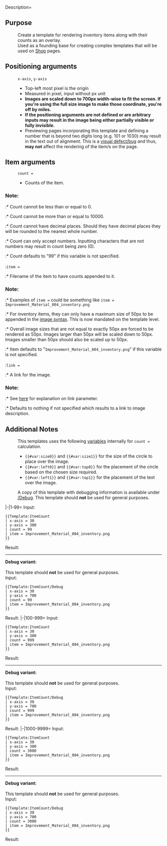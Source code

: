 <tabber>
Description=
==Purpose==
: Create a template for rendering inventory items along with their counts as an overlay.
: Used as a founding base for creating complex templates that will be used on [[Shop]] pages.
==Positioning arguments==
:<code><nowiki>x-axis</nowiki></code>, <code><nowiki>y-axis</nowiki></code>
:*Top-left most pixel is the origin
:*Measured in pixel, input without px unit
:*'''Images are scaled down to 700px width-wise to fit the screen. If you're using the full size image to make those coordinate, you're off by miles.'''
:*'''If the positioning arguments are not defined or are arbitrary inputs may result in the image being either partially visible or fully invisible.'''
:* Previewing pages incorporating this template and defining a number that is beyond two digits long (e.g. 101 or 1030) may result in the text out of alignment. This is a [[wikipedia:Software bug#Severity|visual defect/bug]] and thus, '''may not''' affect the rendering of the item/s on the page.
==Item arguments==
:<code>count = </code>
:* Counts of the item.
==='''Note''': ===
:* Count cannot be less than or equal to 0.
:* Count cannot be more than or equal to 10000.
:* Count cannot have decimal places. Should they have decimal places they will be rounded to the nearest whole number.
:* Count can only accept numbers. Inputting characters that are not numbers may result in count being zero (0).
:* Count defaults to "99" if this variable is not specified.
<br><br>
:<code>item = </code>
:* Filename of the item to have counts appended to it.
==='''Note''':===
:* Examples of <code>item = </code> could be something like <code><nowiki>item = Improvement_Material_004_inventory.png</nowiki></code>
:* For inventory items, they can only have a maximum size of 50px to be appended in the [[mw:Help:Images#Syntax|image syntax]]. This is now mandated on the template level.
:* Overall image sizes that are not equal to exactly 50px are forced to be rendered as 50px. Images larger than 50px will be scaled down to 50px. Images smaller than 50px should also be scaled up to 50px.
:* Item defaults to "<code>Improvement_Material_004_inventory.png</code>" if this variable is not specified.
<br><br>
:<code>link = </code>
:* A link for the image.
==='''Note''':===
:* See [[mw:Help:Images#Altering_the_default_link_target|here]] for explanation on link parameter.
:* Defaults to nothing if not specified which results to a link to image description.
==Additional Notes==
: This templates uses the following [[mw:Extension:Variables|variables]] internally for <code>count = </code> calculation.
:* <code><nowiki>{{#var:size0}}</nowiki></code> and <code><nowiki>{{#var:size1}}</nowiki></code> for the size of the circle to place over the image.
:* <code><nowiki>{{#var:left0}}</nowiki></code> and <code><nowiki>{{#var:top0}}</nowiki></code> for the placement of the circle based on the chosen size required.
:* <code><nowiki>{{#var:left1}}</nowiki></code> and <code><nowiki>{{#var:top1}}</nowiki></code> for the placement of the text over the image.

: A copy of this template with debugging information is available under [[Template:ItemCount/Debug|/Debug]]. This template should '''not''' be used for general purposes.
|-|1-99=
Input:
<pre>{{Template:ItemCount
| x-axis = 30
| y-axis = 300
| count = 99
| item = Improvement_Material_004_inventory.png
}}</pre>

Result:
{{Template:ItemCount
| x-axis = 30
| y-axis = 300
| count = 99
| item = Improvement_Material_004_inventory.png
}}
----
'''Debug variant:'''<br><br>
This template should '''not''' be used for general purposes.<br>
Input:
<pre>{{Template:ItemCount/Debug
| x-axis = 30
| y-axis = 700
| count = 99
| item = Improvement_Material_004_inventory.png
}}</pre>

Result:
{{Template:ItemCount/Debug
| x-axis = 30
| y-axis = 700
| count = 99
| item = Improvement_Material_004_inventory.png
}}
|-|100-999=
Input:
<pre>{{Template:ItemCount
| x-axis = 30
| y-axis = 300
| count = 999
| item = Improvement_Material_004_inventory.png
}}</pre>

Result:
{{Template:ItemCount
| x-axis = 30
| y-axis = 300
| count = 999
| item = Improvement_Material_004_inventory.png
}}
----
'''Debug variant:'''<br><br>
This template should '''not''' be used for general purposes.<br>
Input:
<pre>{{Template:ItemCount/Debug
| x-axis = 30
| y-axis = 700
| count = 999
| item = Improvement_Material_004_inventory.png
}}</pre>

Result:
{{Template:ItemCount/Debug
| x-axis = 30
| y-axis = 700
| count = 999
| item = Improvement_Material_004_inventory.png
}}
|-|1000-9999=
Input:
<pre>{{Template:ItemCount
| x-axis = 30
| y-axis = 300
| count = 3000
| item = Improvement_Material_004_inventory.png
}}</pre>

Result:
{{Template:ItemCount
| x-axis = 30
| y-axis = 300
| count = 3000
| item = Improvement_Material_004_inventory.png
}}
----
'''Debug variant:'''<br><br>
This template should '''not''' be used for general purposes.<br>
Input:
<pre>{{Template:ItemCount/Debug
| x-axis = 30
| y-axis = 700
| count = 3000
| item = Improvement_Material_004_inventory.png
}}</pre>

Result:
{{Template:ItemCount/Debug
| x-axis = 30
| y-axis = 700
| count = 3000
| item = Improvement_Material_004_inventory.png
}}
</tabber>